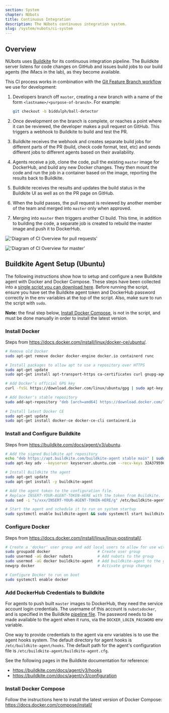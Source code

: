```yaml
---
section: System
chapter: NUbots
title: Continuous Integration
description: The NUbots continuous integration system.
slug: /system/nubots/ci-system
---
```


## Overview

NUbots uses [Buildkite](https://buildkite.com) for its continuous integration pipeline. The Buildkite server listens for code changes on GitHub and issues build jobs to our build agents (the iMacs in the lab), as they become available.

This CI process works in combination with the [Git Feature Branch workflow](https://www.atlassian.com/git/tutorials/comparing-workflows/feature-branch-workflow) we use for development:

1. Developers branch off `master`, creating a new branch with a name of the form `<lastname>/<purpose-of-branch>`. For example:

   ```sh
   git checkout -b biddulph/ball-detector
   ```

2. Once development on the branch is complete, or reaches a point where it can be reviewed, the developer makes a pull request on GitHub. This triggers a webhook to Buildkite to build and test the PR.
3. Buildkite receives the webhook and creates separate build jobs for different parts of the PR (build, check code format, test, etc) and sends different jobs to different agents based on their availability.
4. Agents receive a job, clone the code, pull the existing `master` image for DockerHub, and build any new Docker changes. They then mount the code and run the job in a container based on the image, reporting the results back to Buildkite.
5. Buildkite receives the results and updates the build status in the Buildkite UI as well as on the PR page on GitHub.
6. When the build passes, the pull request is reviewed by another member of the team and merged into `master` only when approved.
7. Merging into `master` then triggers another CI build. This time, in addition to building the code, a separate job is created to rebuild the master image and push it to DockerHub.

<TabbedImages>

!['Diagram of CI Overview for pull requests'](./images/ci-overview-pr.svg 'CI Overview PR')

!['Diagram of CI Overview for master'](./images/ci-overview-master.svg 'CI Overview Master')

</TabbedImages>

## Buildkite Agent Setup (Ubuntu)

The following instructions show how to setup and configure a new Buildkite agent with Docker and Docker Compose. These steps have been collected into a [single script you can download here](assets/ci_setup.sh). Before running the script, ensure you have set the Buildkite agent token and DockerHub password correctly in the env variables at the top of the script. Also, make sure to run the script with `sudo`.

<Alert type="warning">

**Note:** the final step below, [Install Docker Compose](#install-docker-compose), is not in the script, and must be done manually in order to install the latest version.

</Alert>

### Install Docker

Steps from <https://docs.docker.com/install/linux/docker-ce/ubuntu/>.

```bash
# Remove old Docker
sudo apt-get remove docker docker-engine docker.io containerd runc

# Install packages to allow apt to use a repository over HTTPS
sudo apt-get update
sudo apt-get install apt-transport-https ca-certificates curl gnupg-agent software-properties-common

# Add Docker’s official GPG key
curl -fsSL https://download.docker.com/linux/ubuntu/gpg | sudo apt-key add -

# Add Docker's stable repository
sudo add-apt-repository "deb [arch=amd64] https://download.docker.com/linux/ubuntu bionic stable"
​
# Install latest Docker CE
sudo apt-get update
sudo apt-get install docker-ce docker-ce-cli containerd.io
```

### Install and Configure Buildkite

Steps from <https://buildkite.com/docs/agent/v3/ubuntu>.

```bash
# Add the signed Buildkite apt repository
echo "deb https://apt.buildkite.com/buildkite-agent stable main" | sudo tee /etc/apt/sources.list.d/buildkite-agent.list
sudo apt-key adv --keyserver keyserver.ubuntu.com --recv-keys 32A37959C2FA5C3C99EFBC32A79206696452D198

# Install Buildkite the agent
sudo apt-get update
sudo apt-get install -y buildkite-agent

# Add the agent token to the configuration file.
# Replace INSERT-YOUR-AGENT-TOKEN-HERE with the token from Buildkite.
sudo sed -i "s/xxx/INSERT-YOUR-AGENT-TOKEN-HERE/g" /etc/buildkite-agent/buildkite-agent.cfg

# Start the agent and schedule it to run on system startup
sudo systemctl enable buildkite-agent && sudo systemctl start buildkite-agent
```

### Configure Docker

Steps from <https://docs.docker.com/install/linux/linux-postinstall/>.

```bash
# Create a 'docker' user group and add local users to allow for use without sudo
sudo groupadd docker                     # Create user group
sudo usermod -aG docker nubots           # Add nubots to the group
sudo usermod -aG docker buildkite-agent  # Add buildkite-agent to the group
newgrp docker                            # Activate group changes

# Configure Docker to run on boot
sudo systemctl enable docker
```

### Add DockerHub Credentials to Buildkite

For agents to push built `master` images to DockerHub, they need the service account login credentials. The username of this account is `nubotsdocker`, and is specified in the Buildkite [pipeline file](https://github.com/NUbots/NUbots/blob/e7db7154a689ab076041375894b3baf1d53a2587/.buildkite/pipeline.yml#L11). The password needs to be made available to the agent when it runs, via the `DOCKER_LOGIN_PASSWORD` env variable.

One way to provide credentials to the agent via env variables is to use the agent hooks system. The default directory for agent hooks is `/etc/buildkite-agent/hooks`. The default path for the agent's configuration file is `/etc/buildkite-agent/buildkite-agent.cfg`.

See the following pages in the Buildkite documentation for reference:

- <https://buildkite.com/docs/agent/v3/hooks>
- <https://buildkite.com/docs/agent/v3/configuration>

### Install Docker Compose

Follow the instructions here to install the latest version of Docker Compose: <https://docs.docker.com/compose/install/>
